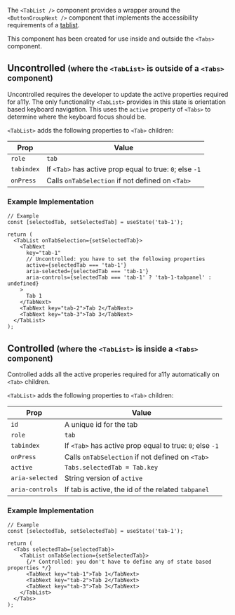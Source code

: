 The `<TabList />` component provides a wrapper around the `<ButtonGroupNext />` component that
implements the accessibility requirements of a
[tablist](https://www.w3.org/WAI/ARIA/apg/patterns/tabs/).

This component has been created for use inside and outside the `<Tabs>` component.

## Uncontrolled <small>(where the `<TabList>` is outside of a `<Tabs>` component)</small>

Uncontrolled requires the developer to update the active properties required for a11y. The only
functionality `<TabList>` provides in this state is orientation based keyboard navigation. This uses
the `active` property of `<Tabs>` to determine where the keyboard focus should be.

`<TabList>` adds the following properties to `<Tab>` children:

| Prop       | Value                                                    |
| ---------- | -------------------------------------------------------- |
| `role`     | `tab`                                                    |
| `tabindex` | If `<Tab>` has active prop equal to true: `0`; else `-1` |
| `onPress`  | Calls `onTabSelection` if not defined on `<Tab>`         |

### Example Implementation

```tsx
// Example
const [selectedTab, setSelectedTab] = useState('tab-1');

return (
  <TabList onTabSelection={setSelectedTab}>
    <TabNext
      key="tab-1"
      // Uncontrolled: you have to set the following properties
      active={selectedTab === 'tab-1'}
      aria-selected={selectedTab === 'tab-1'}
      aria-controls={selectedTab === 'tab-1' ? 'tab-1-tabpanel' : undefined}
    >
      Tab 1
    </TabNext>
    <TabNext key="tab-2">Tab 2</TabNext>
    <TabNext key="tab-3">Tab 3</TabNext>
  </TabList>
);
```

## Controlled <small>(where the `<TabList>` is inside a `<Tabs>` component)</small>

Controlled adds all the active properies required for a11y automatically on `<Tab>` children.

`<TabList>` adds the following properties to `<Tab>` children:

| Prop            | Value                                                    |
| --------------- | -------------------------------------------------------- |
| `id`            | A unique id for the tab                                  |
| `role`          | `tab`                                                    |
| `tabindex`      | If `<Tab>` has active prop equal to true: `0`; else `-1` |
| `onPress`       | Calls `onTabSelection` if not defined on `<Tab>`         |
| `active`        | `Tabs.selectedTab = Tab.key`                             |
| `aria-selected` | String version of `active`                               |
| `aria-controls` | If tab is active, the id of the related `tabpanel`       |

### Example Implementation

```tsx
// Example
const [selectedTab, setSelectedTab] = useState('tab-1');

return (
  <Tabs selectedTab={selectedTab}>
    <TabList onTabSelection={setSelectedTab}>
      {/* Controlled: you don't have to define any of state based properties */}
      <TabNext key="tab-1">Tab 1</TabNext>
      <TabNext key="tab-2">Tab 2</TabNext>
      <TabNext key="tab-3">Tab 3</TabNext>
    </TabList>
  </Tabs>
);
```

